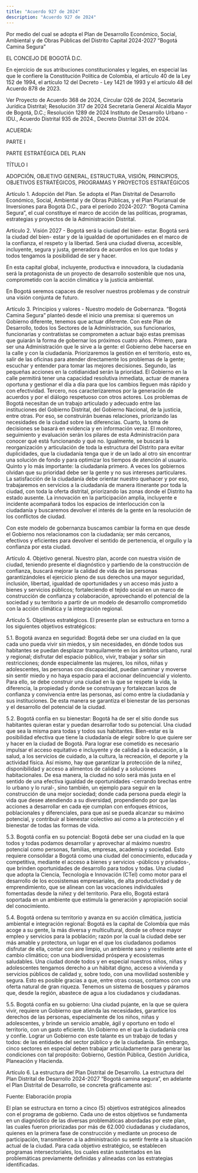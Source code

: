 ```yaml
---
title: "Acuerdo 927 de 2024"
description: "Acuerdo 927 de 2024"
---
```


Por medio del cual se adopta el Plan de Desarrollo Económico, Social, Ambiental y de Obras Públicas del Distrito Capital 2024-2027 “Bogotá Camina Segura”

 

EL CONCEJO DE BOGOTÁ D.C.

 

En ejercicio de sus atribuciones constitucionales y legales, en especial las que le confiere la Constitución Política de Colombia, el artículo 40 de la Ley 152 de 1994, el artículo 12 del Decreto - Ley 1421 de 1993 y el artículo 48 del Acuerdo 878 de 2023.



Ver Proyecto de Acuerdo 368 de 2024, Circular 026 de 2024, Secretaría Jurídica Distrital; Resolución 317 de 2024 Secretaría General Alcaldía Mayor de Bogotá, D.C.; Resolución 1289 de 2024 Instituto de Desarrollo Urbano - IDU., Acuerdo Distrital 935 de 2024., Decreto Distrital 331 de 2024.

 

ACUERDA:

 

PARTE I

 

PARTE ESTRATÉGICA DEL PLAN

 

TÍTULO I

 

ADOPCIÓN, OBJETIVO GENERAL, ESTRUCTURA, VISIÓN, PRINCIPIOS, OBJETIVOS ESTRATÉGICOS, PROGRAMAS Y PROYECTOS ESTRATÉGICOS

 

Artículo 1. Adopción del Plan. Se adopta el Plan Distrital de Desarrollo Económico, Social, Ambiental y de Obras Públicas, y el Plan Plurianual de Inversiones para Bogotá D.C., para el período 2024-2027: “Bogotá Camina Segura”, el cual constituye el marco de acción de las políticas, programas, estrategias y proyectos de la Administración Distrital.

 

Artículo 2. Visión 2027 - Bogotá será la ciudad del bien- estar. Bogotá será la ciudad del bien- estar y de la igualdad de oportunidades en el marco de la confianza, el respeto y la libertad. Será una ciudad diversa, accesible, incluyente, segura y justa, generadora de acuerdos en los que todas y todos tengamos la posibilidad de ser y hacer.


En esta capital global, incluyente, productiva e innovadora, la ciudadanía será la protagonista de un proyecto de desarrollo sostenible que nos una, comprometido con la acción climática y la justicia ambiental. 


En Bogotá seremos capaces de resolver nuestros problemas y de construir una visión conjunta de futuro.

 

Artículo 3. Principios y valores - Nuestro modelo de Gobernanza. “Bogotá Camina Segura” planteó desde el inicio una premisa: si queremos un Gobierno diferente, tenemos que actuar diferente. Con este Plan de Desarrollo, todos los Sectores de la Administración, sus funcionarios, funcionarias y contratistas se comprometen a actuar bajo estas premisas que guiarán la forma de gobernar los próximos cuatro años. Primero, para ser una Administración que le sirve a la gente: el Gobierno debe hacerse en la calle y con la ciudadanía. Priorizaremos la gestión en el territorio, esto es, salir de las oficinas para atender directamente los problemas de la gente; escuchar y entender para tomar las mejores decisiones. Segundo, las pequeñas acciones en la cotidianidad serán la prioridad. El Gobierno en la calle permitirá tener una capacidad resolutiva inmediata, actuar de manera oportuna y gestionar el día a día para que los cambios lleguen más rápido y con efectividad. Tercero, nos caracterizaremos por la generación de acuerdos y por el diálogo respetuoso con otros actores. Los problemas de Bogotá necesitan de un trabajo articulado y adecuado entre las instituciones del Gobierno Distrital, del Gobierno Nacional, de la justicia, entre otras. Por eso, se construirán buenas relaciones, priorizando las necesidades de la ciudad sobre las diferencias. Cuarto, la toma de decisiones se basará en evidencia y en información veraz. El monitoreo, seguimiento y evaluación serán los pilares de esta Administración para conocer qué está funcionando y qué no. Igualmente, se buscará la reorganización y articulación de toda la estructura del Distrito para evitar duplicidades, que la ciudadanía tenga que ir de un lado al otro sin encontrar una solución de fondo y para optimizar los tiempos de atención al usuario. Quinto y lo más importante: la ciudadanía primero. A veces los gobiernos olvidan que su prioridad debe ser la gente y no sus intereses particulares. La satisfacción de la ciudadanía debe orientar nuestro quehacer y por eso, trabajaremos en servicios a la ciudadanía de manera itinerante por toda la ciudad, con toda la oferta distrital, priorizando las zonas donde el Distrito ha estado ausente. La innovación en la participación amplia, incluyente e incidente acompañará todos los espacios de interlocución con la ciudadanía y buscaremos devolver el interés de la gente en la resolución de los conflictos de ciudad.

 

Con este modelo de gobernanza buscamos cambiar la forma en que desde el Gobierno nos relacionamos con la ciudadanía; ser más cercanos, efectivos y eficientes para devolver el sentido de pertenencia, el orgullo y la confianza por esta ciudad.

 

Artículo 4. Objetivo general. Nuestro plan, acorde con nuestra visión de ciudad, teniendo presente el diagnóstico y partiendo de la construcción de confianza, buscará mejorar la calidad de vida de las personas garantizándoles el ejercicio pleno de sus derechos una mayor seguridad, inclusión, libertad, igualdad de oportunidades y un acceso más justo a bienes y servicios públicos; fortaleciendo el tejido social en un marco de construcción de confianza y colaboración, aprovechando el potencial de la sociedad y su territorio a partir de un modelo de desarrollo comprometido con la acción climática y la integración regional.

 

Artículo 5. Objetivos estratégicos. El presente plan se estructura en torno a los siguientes objetivos estratégicos:

 

5.1. Bogotá avanza en seguridad: Bogotá debe ser una ciudad en la que cada uno pueda vivir sin miedos, y sin necesidades, en dónde todos sus habitantes se puedan desplazar tranquilamente en los ámbitos urbano, rural y regional; disfrutar del espacio público, vivir, trabajar y soñar sin restricciones; donde especialmente las mujeres, los niños, niñas y adolescentes, las personas con discapacidad,   puedan caminar y moverse  sin sentir miedo y no haya espacio para el accionar delincuencial y violento. Para ello, se debe construir una ciudad en la que se respete la vida, la diferencia, la propiedad y donde se construyan y fortalezcan lazos de confianza y convivencia entre las personas, así como entre la ciudadanía y sus instituciones. De esta manera se garantiza el bienestar de las personas y el desarrollo del potencial de la ciudad.

 

5.2. Bogotá confía en su bienestar: Bogotá ha de ser el sitio donde sus habitantes quieran estar y puedan desarrollar todo su potencial. Una ciudad que sea la misma para todas y todos sus habitantes. Bien-estar es la posibilidad efectiva que tiene la ciudadanía de elegir sobre lo que quiere ser y hacer en la ciudad de Bogotá. Para lograr ese cometido es necesario impulsar el acceso equitativo e incluyente y de calidad a la educación, a la salud, a los servicios de cuidado, a la cultura, la recreación, el deporte y la actividad física. Así mismo, hay que garantizar la protección de la niñez, disponibilidad y acceso a alimentos de calidad y a soluciones habitacionales. De esa manera, la ciudad no solo será más justa en el sentido de una efectiva igualdad de oportunidades -cerrando brechas entre lo urbano y lo rural-, sino también, un ejemplo para seguir en la construcción de una mejor sociedad; donde cada persona pueda elegir la vida que desee atendiendo a su diversidad, propendiendo por que las acciones a desarrollar en cada eje cumplan con enfoques étnicos, poblacionales y diferenciales, para que así se pueda alcanzar su máximo potencial, y contribuir al bienestar colectivo así como a la protección y el bienestar de todas las formas de vida.

 

5.3. Bogotá confía en su potencial: Bogotá debe ser una ciudad en la que todos y todas podamos desarrollar y aprovechar al máximo nuestro potencial como personas, familias, empresas, academia y sociedad. Esto requiere consolidar a Bogotá como una ciudad del conocimiento, educada y competitiva, mediante el acceso a bienes y servicios -públicos y privados-, que brinden oportunidades de desarrollo para todos y todas. Una ciudad que adopta la Ciencia, Tecnología e Innovación (CTeI) como motor para el desarrollo de los ecosistemas empresariales, de alta productividad y de emprendimiento, que se alinean con las vocaciones individuales fomentadas desde la niñez y del territorio. Para ello, Bogotá estará soportada en un ambiente que estimula la generación y apropiación social del conocimiento.

 

5.4. Bogotá ordena su territorio y avanza en su acción climática, justicia ambiental e integración regional: Bogotá es la capital de Colombia que más acoge a su gente, la más diversa y multicultural, donde se ofrece mayor empleo y servicios para la población; razón por la cual la ciudad debe ser más amable y protectora, un lugar en el que los ciudadanos podamos disfrutar de ella, contar con aire limpio, un ambiente sano y resiliente ante el cambio climático; con una biodiversidad próspera y ecosistemas saludables. Una ciudad donde todos y en especial nuestros niños, niñas y adolescentes tengamos derecho a un hábitat digno, acceso a vivienda y servicios públicos de calidad y, sobre todo, con una movilidad sostenible y segura. Esto es posible gracias a que, entre otras cosas, contamos con una oferta natural de gran riqueza. Tenemos un sistema de bosques y páramos que, desde la región, abastece de agua a los ciudadanos y ciudadanas.

 

5.5. Bogotá confía en su gobierno: Una ciudad pujante, en la que se quiera vivir, requiere un Gobierno que atienda las necesidades, garantice los derechos de las personas, especialmente de los niños, niñas y adolescentes, y brinde un servicio amable, ágil y oportuno en todo el territorio, con un gasto eficiente. Un Gobierno en el que la ciudadanía crea y confíe. Lograr un Gobierno con este talante es un trabajo de todas y todos: de las entidades del sector público y de la ciudadanía. Sin embargo, cinco sectores en especial deben trabajar articuladamente para generar las condiciones con tal propósito: Gobierno, Gestión Pública, Gestión Jurídica, Planeación y Hacienda.

 

Artículo 6. La estructura del Plan Distrital de Desarrollo. La estructura del Plan Distrital de Desarrollo 2024-2027 “Bogotá camina segura”, en adelante el Plan Distrital de Desarrollo, se concreta gráficamente así:




Fuente: Elaboración propia

 
El plan se estructura en torno a cinco (5) objetivos estratégicos alineados con el programa de gobierno. Cada uno de estos objetivos se fundamenta en un diagnóstico de las diversas problemáticas abordadas por este plan, las cuales fueron priorizadas por más de 62.000 ciudadanas y ciudadanos, quienes en la primera fase de construcción y mediante un proceso de participación, transmitieron a la administración su sentir frente a la situación actual de la ciudad. Para cada objetivo estratégico, se establecen programas intersectoriales, los cuales están sustentados en las problemáticas previamente definidas y alineadas con las estrategias identificadas.

